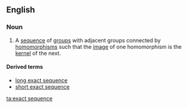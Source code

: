==English==
{{wikipedia}}
===Noun===
{{en-noun|head=[[exact]] [[sequence]]}}

# {{context|algebra|lang=en}} A [[sequence]] of [[group]]s with adjacent groups connected by [[homomorphism]]s such that the [[image]] of one homomorphism is the [[kernel]] of the next.

====Derived terms====
* [[long exact sequence]]
* [[short exact sequence]]

[[ta:exact sequence]]